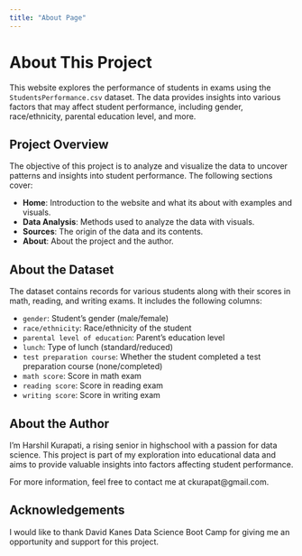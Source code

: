 ```yaml
---
title: "About Page"
---
```


# About This Project

This website explores the performance of students in exams using the `StudentsPerformance.csv` dataset. The data provides insights into various factors that may affect student performance, including gender, race/ethnicity, parental education level, and more.

## Project Overview

The objective of this project is to analyze and visualize the data to uncover patterns and insights into student performance. The following sections cover:

- **Home**: Introduction to the website and what its about with examples and visuals.
- **Data Analysis**: Methods used to analyze the data with visuals.
- **Sources**: The origin of the data and its contents.
- **About**: About the project and the author.

## About the Dataset

The dataset contains records for various students along with their scores in math, reading, and writing exams. It includes the following columns:

- `gender`: Student’s gender (male/female)
- `race/ethnicity`: Race/ethnicity of the student
- `parental level of education`: Parent’s education level
- `lunch`: Type of lunch (standard/reduced)
- `test preparation course`: Whether the student completed a test preparation course (none/completed)
- `math score`: Score in math exam
- `reading score`: Score in reading exam
- `writing score`: Score in writing exam

## About the Author

I'm Harshil Kurapati, a rising senior in highschool with a passion for data science. This project is part of my exploration into educational data and aims to provide valuable insights into factors affecting student performance.

For more information, feel free to contact me at ckurapat@gmail.com.

## Acknowledgements

I would like to thank David Kanes Data Science Boot Camp for giving me an opportunity and support for this project.



